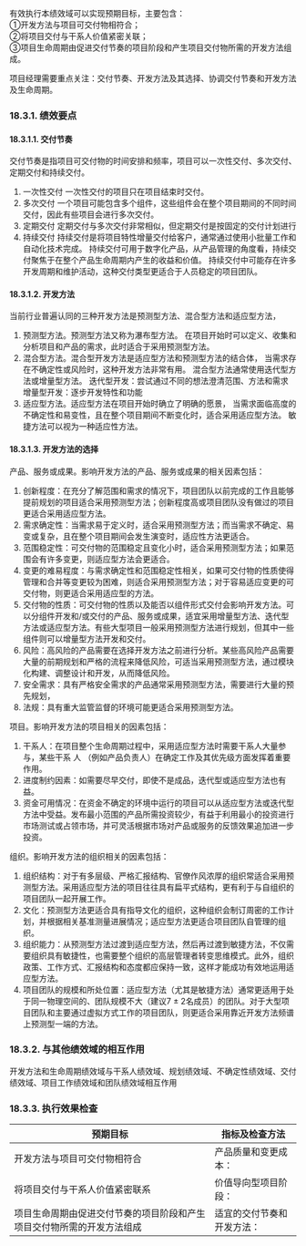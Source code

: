 有效执行本绩效域可以实现预期目标，主要包含：  
①开发方法与项目可交付物相符合；  
②将项目交付与干系人价值紧密关联；  
③项目生命周期由促进交付节奏的项目阶段和产生项目交付物所需的开发方法组成。

项目经理需要重点关注：交付节奏、开发方法及其选择、协调交付节奏和开发方法及生命周期。

### 18.3.1. 绩效要点

#### 18.3.1.1. 交付节奏
交付节奏是指项目可交付物的时间安排和频率，项目可以一次性交付、多次交付、定期交付和持续交付。

1. 一次性交付
    一次性交付的项目只在项目结束时交付。
2. 多次交付
    一个项目可能包含多个组件，这些组件会在整个项目期间的不同时间交付，因此有些项目会进行多次交付。
3. 定期交付 
    定期交付与多次交付非常相似，但定期交付是按固定的交付计划进行
4. 持续交付
    持续交付是将项目特性增量交付给客户，通常通过使用小批量工作和自动化技术完成。
    持续交付可用于数字化产品，从产品管理的角度看，持续交付聚焦于在整个产品生命周期内产生的收益和价值。
    持续交付中可能存在许多开发周期和维护活动，这种交付类型更适合于人员稳定的项目团队。

#### 18.3.1.2. 开发方法
当前行业普遍认同的三种开发方法是预测型方法、混合型方法和适应型方法，

1. 预测型方法。预测型方法又称为瀑布型方法。
    在项目开始时可以定义、收集和分析项目和产品的需求，此时适合于采用预测型方法。
2. 混合型方法。混合型开发方法是适应型方法和预测型方法的结合体，
    当需求存在不确定性或风险时，这种开发方法非常有用。
    混合型方法通常使用迭代型方法或增量型方法。
    迭代型开发：尝试通过不同的想法澄清范围、方法和需求
    增量型开发：逐步开发特性和功能
3. 适应型方法。适应型方法在项目开始时确立了明确的愿景，
    当需求面临高度的不确定性和易变性，且在整个项目期间不断变化时，适合采用适应型方法。
    敏捷方法可以视为一种适应性方法。

#### 18.3.1.3. 开发方法的选择
产品、服务或成果。影响开发方法的产品、服务或成果的相关因素包括：  
1. 创新程度：在充分了解范围和需求的情况下，项目团队以前完成的工作且能够提前规划的项目适合采用预测型方法；创新程度高或项目团队没有做过的项目更适合采用适应型方法。
2. 需求确定性：当需求易于定义时，适合采用预测型方法；而当需求不确定、易变或复杂，且在整个项目期间会发生演变时，适应性方法更适合。
3. 范围稳定性：可交付物的范围稳定且变化小时，适合采用预测型方法；如果范围会有许多变更，则适应型方法会更适合。
4. 变更的难易程度：与需求确定性和范围稳定性相关，如果可交付物的性质使得管理和合并等变更较为困难，则适合采用预测型方法；对于容易适应变更的可交付物，则更适合采用适应型的方法。
5. 交付物的性质：可交付物的性质以及能否以组件形式交付会影响开发方法。可以分组件开发和/或交付的产品、服务或成果，适宜采用增量型方法、迭代型方法或适应型方法。有些大型项目一般采用预测型方法进行规划，但其中一些组件则可以增量型方法开发和交付。
6. 风险：高风险的产品需要在选择开发方法之前进行分析。某些高风险产品需要大量的前期规划和严格的流程来降低风险，可适当采用预测型方法，通过模块化构建、调整设计和开发，从而降低风险。
7. 安全需求：具有严格安全需求的产品通常采用预测型方法，需要进行大量的预先规划，
8. 法规：具有重大监管监督的环境可能更适合采用预测型方法。

项目。影响开发方法的项目相关的因素包括：  
1. 干系人：在项目整个生命周期过程中，采用适应型方法时需要干系人大量参与，某些干系 人 （例如产品负责人）在确定工作及其优先级方面发挥着重要作用。
2. 进度制约因素：如需要尽早交付，即使不是成品，迭代型或适应型方法也有益。
3. 资金可用情况：在资金不确定的环境中运行的项目可以从适应型方法或迭代型方法中受益。发布最小范围的产品所需投资较少，有益于利用最小的投资进行市场测试或占领市场，并可灵活根据市场对产品或服务的反馈效果追加进一步投资。

组织。影响开发方法的组织相关的因素包括：
1. 组织结构：对于有多层级、严格汇报结构、官僚作风浓厚的组织常适合采用预测型方法。采用适应型方法的项目往往具有扁平式结构，更有利于与自组织的项目团队一起开展工作。
2. 文化：预测型方法更适合具有指导文化的组织，这种组织会制订周密的工作计划，并根据相关基准测量进展情况；适应型方法更适合项目团队自管理的组织。
3. 组织能力：从预测型方法过渡到适应型方法，然后再过渡到敏捷方法，不仅需要组织具有敏捷性，也需要整个组织的高层管理者转变思维模式。此外，组织政策、工作方式、汇报结构和态度都应保持一致，这样才能成功有效地运用适应型方法。
4. 项目团队的规模和所处位置：适应型方法（尤其是敏捷方法）通常更适用于处于同一物理空间的、团队规模不大（建议7 ± 2名成员）的团队。对于大型项目团队和主要通过虚拟方式工作的项目团队，则更适合采用靠近开发方法频谱上预测型一端的方法。
### 18.3.2. 与其他绩效域的相互作用
开发方法和生命周期绩效域与干系人绩效域、规划绩效域、不确定性绩效域、交付绩效域、项目工作绩效域和团队绩效域相互作用

### 18.3.3. 执行效果检查

<div class="tableTwo"></div>

| 预期目标                                                               | 指标及检查方法             |
| ---------------------------------------------------------------------- | -------------------------- |
| 开发方法与项目可交付物相符合                                           | 产品质量和变更成本：       |
| 将项目交付与干系人价值紧密联系                                         | 价值导向型项目阶段：       |
| 项目生命周期由促进交付节奏的项目阶段和产生项目交付物所需的开发方法组成 | 适宜的交付节奏和开发方法： |

